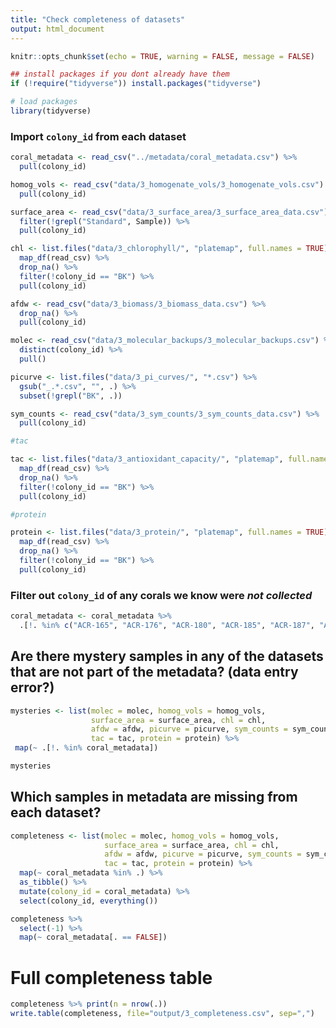 ```yaml
---
title: "Check completeness of datasets"
output: html_document
---
```


```r
knitr::opts_chunk$set(echo = TRUE, warning = FALSE, message = FALSE)

## install packages if you dont already have them
if (!require("tidyverse")) install.packages("tidyverse")

# load packages
library(tidyverse)
```

### Import `colony_id` from each dataset
```r
coral_metadata <- read_csv("../metadata/coral_metadata.csv") %>% 
  pull(colony_id)

homog_vols <- read_csv("data/3_homogenate_vols/3_homogenate_vols.csv") %>% 
  pull(colony_id)

surface_area <- read_csv("data/3_surface_area/3_surface_area_data.csv") %>% 
  filter(!grepl("Standard", Sample)) %>%
  pull(colony_id)

chl <- list.files("data/3_chlorophyll/", "platemap", full.names = TRUE) %>%
  map_df(read_csv) %>%
  drop_na() %>%
  filter(!colony_id == "BK") %>%
  pull(colony_id)

afdw <- read_csv("data/3_biomass/3_biomass_data.csv") %>%
  drop_na() %>%
  pull(colony_id)

molec <- read_csv("data/3_molecular_backups/3_molecular_backups.csv") %>%
  distinct(colony_id) %>%
  pull()

picurve <- list.files("data/3_pi_curves/", "*.csv") %>%
  gsub("_.*.csv", "", .) %>%
  subset(!grepl("BK", .))

sym_counts <- read_csv("data/3_sym_counts/3_sym_counts_data.csv") %>%
  pull(colony_id)

#tac

tac <- list.files("data/3_antioxidant_capacity/", "platemap", full.names = TRUE) %>%
  map_df(read_csv) %>%
  drop_na() %>%
  filter(!colony_id == "BK") %>%
  pull(colony_id)

#protein

protein <- list.files("data/3_protein/", "platemap", full.names = TRUE) %>%
  map_df(read_csv) %>%
  drop_na() %>%
  filter(!colony_id == "BK") %>%
  pull(colony_id)

```

### Filter out `colony_id` of any corals we know were *not collected*
```r
coral_metadata <- coral_metadata %>%
  .[!. %in% c("ACR-165", "ACR-176", "ACR-180", "ACR-185", "ACR-187", "ACR-193", "ACR-228", "ACR-231", "ACR-234", "ACR-243", "ACR-246", "ACR-247", "ACR-256", "ACR-258", "ACR-267", "ACR-345", "ACR-347", "ACR-350", "ACR-351", "ACR-363", "ACR-368", "ACR-374", "ACR-379", "ACR-389", "ACR-390", "ACR-393", "ACR-396", "ACR-51", "POC-217", "POC-346", "POC-394", "POC-41", "POC-56", "POR-235", "POR-236", "POR-266", "POR-77", "POR-78", "ACR-370", "ACR-376", "ACR-360", "POC-215", "POC-232", "POR-206")]
```

## Are there mystery samples in any of the datasets that are not part of the metadata? (data entry error?)
```r
mysteries <- list(molec = molec, homog_vols = homog_vols, 
                  surface_area = surface_area, chl = chl, 
                  afdw = afdw, picurve = picurve, sym_counts = sym_counts, 
                  tac = tac, protein = protein) %>%
 map(~ .[!. %in% coral_metadata])

mysteries
```

## Which samples in metadata are missing from each dataset?
```r
completeness <- list(molec = molec, homog_vols = homog_vols, 
                     surface_area = surface_area, chl = chl, 
                     afdw = afdw, picurve = picurve, sym_counts = sym_counts, 
                     tac = tac, protein = protein) %>%
  map(~ coral_metadata %in% .) %>%
  as_tibble() %>%
  mutate(colony_id = coral_metadata) %>%
  select(colony_id, everything())

completeness %>%
  select(-1) %>%
  map(~ coral_metadata[. == FALSE])
```

# Full completeness table
```r
completeness %>% print(n = nrow(.))
write.table(completeness, file="output/3_completeness.csv", sep=",")
```


